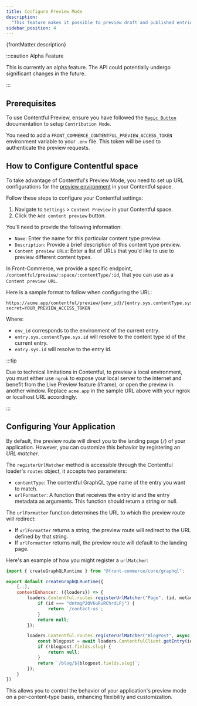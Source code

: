 ```yaml
---
title: Configure Preview Mode
description:
  "This feature makes it possible to preview draft and published entries."
sidebar_position: 4
---
```


<p>{frontMatter.description}</p>

:::caution Alpha Feature

This is currently an alpha feature. The API could potentially undergo
significant changes in the future.

:::

## Prerequisites

To use Contentful Preview, ensure you have followed the
[`Magic Button`](https://developers.front-commerce.com/docs/2.x/category/magic-button)
documentation to setup `Contribution Mode`.

You need to add a `FRONT_COMMERCE_CONTENTFUL_PREVIEW_ACCESS_TOKEN` environment
variable to your `.env` file. This token will be used to authenticate the
preview requests.

## How to Configure Contentful space

To take advantage of Contentful's Preview Mode, you need to set up URL
configurations for the
[preview environment](https://www.contentful.com/help/setup-content-preview#preview-content-in-your-online-environment)
in your Contentful space.

Follow these steps to configure your Contentful settings:

1. Navigate to `Settings` > `Content Preview` in your Contentful space.
2. Click the `Add content preview` button.

You'll need to provide the following information:

- `Name`: Enter the name for this particular content type preview.
- `Description`: Provide a brief description of this content type preview.
- `Content preview URLs`: Enter a list of URLs that you'd like to use to preview
  different content types.

In Front-Commerce, we provide a specific endpoint,
`/contentful/preview/:space/:contentType/:id`, that you can use as a
`Content preview URL`.

Here is a sample format to follow when configuring the URL:

```
https://acme.app/contentful/preview/{env_id}/{entry.sys.contentType.sys.id}/{entry.sys.id}?secret=YOUR_PREVIEW_ACCESS_TOKEN
```

Where:

- `env_id` corresponds to the environment of the current entry.
- `entry.sys.contentType.sys.id` will resolve to the content type id of the
  current entry.
- `entry.sys.id` will resolve to the entry id.

:::tip

Due to technical limitations in Contentful, to preview a local environment, you
must either use `ngrok` to expose your local server to the internet and benefit
from the Live Preview feature (iframe), or open the preview in another window.
Replace `acme.app` in the sample URL above with your ngrok or localhost URL
accordingly.

:::

## Configuring Your Application

By default, the preview route will direct you to the landing page (`/`) of your
application. However, you can customize this behavior by registering an _URL
matcher_.

The `registerUrlMatcher` method is accessible through the Contentful loader's
`routes` object, it accepts two parameters:

- `contentType`: The contentful GraphQL type name of the entry you want to
  match.
- `urlFormatter`: A function that receives the entry id and the entry metadata
  as arguments. This function should return a string or null.

The `urlFormatter` function determines the URL to which the preview route will
redirect:

- If `urlFormatter` returns a string, the preview route will redirect to the URL
  defined by that string.
- If `urlFormatter` returns null, the preview route will default to the landing
  page.

Here's an example of how you might register a `urlMatcher`:

```js
import { createGraphQLRuntime } from "@front-commerce/core/graphql";

export default createGraphQLRuntime({
    [..],
    contextEnhancer: ({loaders}) => {
        loaders.Contentful.routes.registerUrlMatcher("Page", (id, metadata) => {
            if (id === "dntmgP2QV6uRuRChrdLFj") {
                return `/contact-us`;
            }
            return null;
        });

        loaders.Contentful.routes.registerUrlMatcher("BlogPost", async (id) => {
            const blogpost = await loaders.ContentfulClient.getEntry(id);
            if (!blogpost.fields.slug) {
                return null;
            }
            return `/blog/${blogpost.fields.slug}`;
        });
    }
})
```

This allows you to control the behavior of your application's preview mode on a
per-content-type basis, enhancing flexibility and customization.
